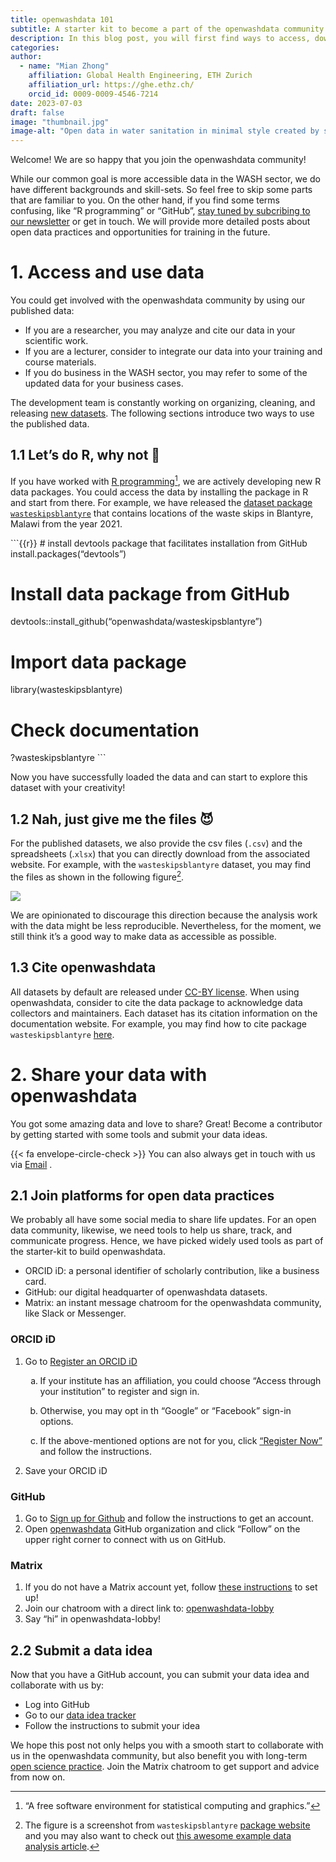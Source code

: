 ```yaml
---
title: openwashdata 101
subtitle: A starter kit to become a part of the openwashdata community
description: In this blog post, you will first find ways to access, download, and share our published data. Are you interested to publish your data with us? We talk about the starting steps to launch your open data practices, get your unique ORCID iD, sign up for GitHub, and join the chat on Matrix.
categories:
author: 
  - name: "Mian Zhong"
    affiliation: Global Health Engineering, ETH Zurich
    affiliation_url: https://ghe.ethz.ch/
    orcid_id: 0009-0009-4546-7214
date: 2023-07-03
draft: false
image: "thumbnail.jpg"
image-alt: "Open data in water sanitation in minimal style created by stable diffusion model."
---
```


Welcome! We are so happy that you join the openwashdata community!

While our common goal is more accessible data in the WASH sector, we do have different backgrounds and skill-sets. So feel free to skip some parts that are familiar to you. On the other hand, if you find some terms confusing, like "R programming" or "GitHub", [stay tuned by subcribing to our newsletter](https://buttondown.email/openwashdata) or get in touch. We will provide more detailed posts about open data practices and opportunities for training in the future.

# 1. Access and use data

You could get involved with the openwashdata community by using our published data:

-   If you are a researcher, you may analyze and cite our data in your scientific work.
-   If you are a lecturer, consider to integrate our data into your training and course materials.
-   If you do business in the WASH sector, you may refer to some of the updated data for your business cases.

The development team is constantly working on organizing, cleaning, and releasing [new datasets](/pages/gallery/data/index.qmd). The following sections introduce two ways to use the published data.

## 1.1 Let's do R, why not 🥳

If you have worked with [R programming](https://www.r-project.org)[^1], we are actively developing new R data packages. You could access the data by installing the package in R and start from there. For example, we have released the [dataset package `wasteskipsblantyre`](https://openwashdata.github.io/wasteskipsblantyre/) that contains locations of the waste skips in Blantyre, Malawi from the year 2021.

[^1]: "A free software environment for statistical computing and graphics."

```{{r}}
# install devtools package that facilitates installation from GitHub
install.packages("devtools")

# Install data package from GitHub
devtools::install_github("openwashdata/wasteskipsblantyre")

# Import data package
library(wasteskipsblantyre)

# Check documentation
?wasteskipsblantyre
```

Now you have successfully loaded the data and can start to explore this dataset with your creativity!

## 1.2 Nah, just give me the files 😈

For the published datasets, we also provide the csv files (`.csv`) and the spreadsheets (.`xlsx`) that you can directly download from the associated website. For example, with the `wasteskipsblantyre` dataset, you may find the files as shown in the following figure[^2].

[^2]: The figure is a screenshot from `wasteskipsblantyre` [package website](https://openwashdata.github.io/wasteskipsblantyre/) and you may also want to check out [this awesome example data analysis article](https://openwashdata.github.io/wasteskipsblantyre/articles/examples.html).

[![](download-dataset.png){fig-alt="screenshot of downloading spreadsheet data"}](https://openwashdata.github.io/wasteskipsblantyre/)

We are opinionated to discourage this direction because the analysis work with the data might be less reproducible. Nevertheless, for the moment, we still think it's a good way to make data as accessible as possible.

## 1.3 Cite openwashdata

All datasets by default are released under [CC-BY license](https://creativecommons.org/licenses/by/4.0/). When using openwashdata, consider to cite the data package to acknowledge data collectors and maintainers. Each dataset has its citation information on the documentation website. For example, you may find how to cite package `wasteskipsblantyre` [here](https://openwashdata.github.io/wasteskipsblantyre/authors.html#citation).

# 2. Share your data with openwashdata

You got some amazing data and love to share? Great! Become a contributor by getting started with some tools and submit your data ideas.

{{< fa envelope-circle-check >}} You can also always get in touch with us via [Email](mailto:ghe@mavt.ethz.ch) .

## 2.1 Join platforms for open data practices

We probably all have some social media to share life updates. For an open data community, likewise, we need tools to help us share, track, and communicate progress. Hence, we have picked widely used tools as part of the starter-kit to build openwashdata.

-   ORCID iD: a personal identifier of scholarly contribution, like a business card.
-   GitHub: our digital headquarter of openwashdata datasets.
-   Matrix: an instant message chatroom for the openwashdata community, like Slack or Messenger.

### ORCID iD

1.  Go to [Register an ORCID iD](https://orcid.org/signin)

    a.  If your institute has an affiliation, you could choose "Access through your institution" to register and sign in.

    b.  Otherwise, you may opt in th "Google" or "Facebook" sign-in options.

    c.  If the above-mentioned options are not for you, click ["Register Now"](https://orcid.org/register) and follow the instructions.

2.  Save your ORCID iD

### GitHub

1.  Go to [Sign up for Github](https://github.com/signup) and follow the instructions to get an account.
2.  Open [openwashdata](https://github.com/openwashdata) GitHub organization and click "Follow" on the upper right corner to connect with us on GitHub.

### Matrix

1.  If you do not have a Matrix account yet, follow [these instructions](/pages/get-started/chat/) to set up!
2.  Join our chatroom with a direct link to: [openwashdata-lobby](https://matrix.to/#/#openwashdata-lobby:staffchat.ethz.ch)
3.  Say "hi" in openwashdata-lobby!

## 2.2 Submit a data idea

Now that you have a GitHub account, you can submit your data idea and collaborate with us by:

-   Log into GitHub
-   Go to our [data idea tracker](https://github.com/openwashdata/data)
-   Follow the instructions to submit your idea

We hope this post not only helps you with a smooth start to collaborate with us in the openwashdata community, but also benefit you with long-term [open science practice](https://ethz.ch/en/research/open-science.html). Join the Matrix chatroom to get support and advice from now on.
